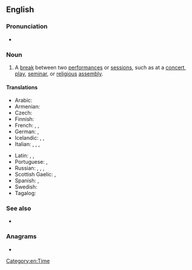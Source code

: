==English==

===Pronunciation===
* {{rhymes|ɪʃən|lang=en}}

===Noun===
{{en-noun}}

# A [[break]] between two [[performance]]s or [[session]]s, such as at a [[concert]], [[play]], [[seminar]], or [[religious]] [[assembly]].

====Translations====
{{trans-top|break between performances or sessions}}
* Arabic: {{t|ar|فاصِل|sc=Arab}}
* Armenian: {{t+|hy|դադար}}
* Czech: {{t|cs|přestávka|f}}
* Finnish: {{t+|fi|väliaika}}
* French: {{t+|fr|intermède|m}}, {{t+|fr|interlude|m}}, {{t+|fr|entracte|m}}
* German: {{t+|de|Unterbrechung|f}}, {{t+|de|Pause|f}}
* Icelandic: {{t+|is|hlé|n}}, {{t+|is|hvíld|f}}, {{t|is|aflát|n}}
* Italian: {{t+|it|intervallo|m}}, {{t+|it|pausa|f}}, {{t+|it|intermezzo|m}}, {{t+|it|intermedio|m}}
{{trans-mid}}
* Latin: {{t|la|intermissio|f}}, {{t|la|intercapedo|f}}, {{t|la|dilidium|n}}
* Portuguese: {{t+|pt|intervalo|m}}, {{t|pt|intermissão|f}}
* Russian: {{t+|ru|антра́кт|m}}, {{t+|ru|переры́в|m}}, {{t+|ru|па́уза|f}}, {{t+|ru|переме́на|f}} {{qualifier|as in school}}
* Scottish Gaelic: {{t|gd|eadar-ùine|f}}, {{t|gd|eadar-àm|m}}
* Spanish: {{t|es|intermisión|f}}, {{t+|es|intermedio|m}}
* Swedish: {{t+|sv|paus}}
* Tagalog: {{t|tl|entreakto}}
{{trans-bottom}}

===See also===
* {{l|en|intermissionless}}

===Anagrams===
* {{l|en|nitrosimines}}

[[Category:en:Time]]